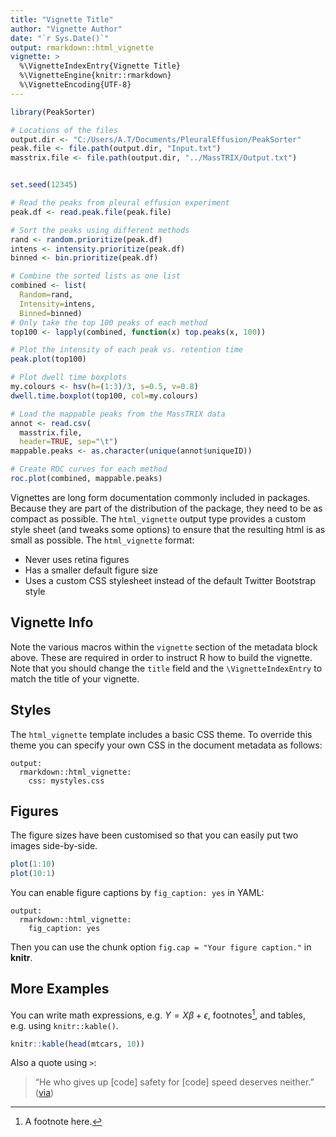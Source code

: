 ---
title: "Vignette Title"
author: "Vignette Author"
date: "`r Sys.Date()`"
output: rmarkdown::html_vignette
vignette: >
  %\VignetteIndexEntry{Vignette Title}
  %\VignetteEngine{knitr::rmarkdown}
  %\VignetteEncoding{UTF-8}
---

```{r}
library(PeakSorter)

# Locations of the files
output.dir <- "C:/Users/A.T/Documents/PleuralEffusion/PeakSorter"
peak.file <- file.path(output.dir, "Input.txt")
masstrix.file <- file.path(output.dir, "../MassTRIX/Output.txt")


set.seed(12345)

# Read the peaks from pleural effusion experiment
peak.df <- read.peak.file(peak.file)

# Sort the peaks using different methods
rand <- random.prioritize(peak.df)
intens <- intensity.prioritize(peak.df)
binned <- bin.prioritize(peak.df)

# Combine the sorted lists as one list
combined <- list(
  Random=rand,
  Intensity=intens,
  Binned=binned)
# Only take the top 100 peaks of each method
top100 <- lapply(combined, function(x) top.peaks(x, 100))

# Plot the intensity of each peak vs. retention time
peak.plot(top100)

# Plot dwell time boxplots
my.colours <- hsv(h=(1:3)/3, s=0.5, v=0.8)
dwell.time.boxplot(top100, col=my.colours)

# Load the mappable peaks from the MassTRIX data
annot <- read.csv(
  masstrix.file,
  header=TRUE, sep="\t")
mappable.peaks <- as.character(unique(annot$uniqueID))

# Create ROC curves for each method
roc.plot(combined, mappable.peaks)
```



Vignettes are long form documentation commonly included in packages. Because they are part of the distribution of the package, they need to be as compact as possible. The `html_vignette` output type provides a custom style sheet (and tweaks some options) to ensure that the resulting html is as small as possible. The `html_vignette` format:

- Never uses retina figures
- Has a smaller default figure size
- Uses a custom CSS stylesheet instead of the default Twitter Bootstrap style

## Vignette Info

Note the various macros within the `vignette` section of the metadata block above. These are required in order to instruct R how to build the vignette. Note that you should change the `title` field and the `\VignetteIndexEntry` to match the title of your vignette.

## Styles

The `html_vignette` template includes a basic CSS theme. To override this theme you can specify your own CSS in the document metadata as follows:

    output: 
      rmarkdown::html_vignette:
        css: mystyles.css

## Figures

The figure sizes have been customised so that you can easily put two images side-by-side. 

```{r, fig.show='hold'}
plot(1:10)
plot(10:1)
```

You can enable figure captions by `fig_caption: yes` in YAML:

    output:
      rmarkdown::html_vignette:
        fig_caption: yes

Then you can use the chunk option `fig.cap = "Your figure caption."` in **knitr**.

## More Examples

You can write math expressions, e.g. $Y = X\beta + \epsilon$, footnotes^[A footnote here.], and tables, e.g. using `knitr::kable()`.

```{r, echo=FALSE, results='asis'}
knitr::kable(head(mtcars, 10))
```

Also a quote using `>`:

> "He who gives up [code] safety for [code] speed deserves neither."
([via](https://twitter.com/hadleywickham/status/504368538874703872))
